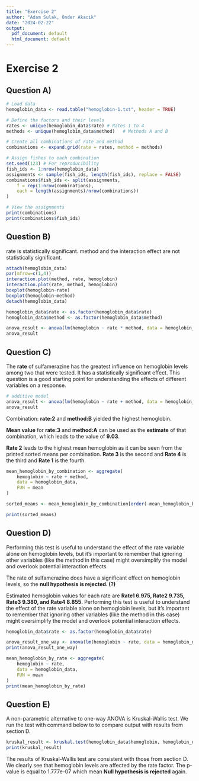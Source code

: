 ```yaml
---
title: "Exercise 2"
author: "Adam Sulak, Onder Akacik"
date: "2024-02-22"
output:
  pdf_document: default
  html_document: default
---
```

# Exercise 2

## Question A)
```r
# Load data
hemoglobin_data <- read.table("hemoglobin-1.txt", header = TRUE)

# Define the factors and their levels
rates <- unique(hemoglobin_data$rate) # Rates 1 to 4
methods <- unique(hemoglobin_data$method)   # Methods A and B

# Create all combinations of rate and method
combinations <- expand.grid(rate = rates, method = methods)

# Assign fishes to each combination
set.seed(123) # For reproducibility
fish_ids <- 1:nrow(hemoglobin_data)
assignments <- sample(fish_ids, length(fish_ids), replace = FALSE)
combinations$fish_ids <- split(assignments,
    f = rep(1:nrow(combinations),
    each = length(assignments)/nrow(combinations))
)

# View the assignments
print(combinations)
print(combinations$fish_ids)

```

## Question B)

rate is statistically significant. method and the interaction effect are not statistically significant.

```r

attach(hemoglobin_data)
par(mfrow=c(1,4))
interaction.plot(method, rate, hemoglobin)
interaction.plot(rate, method, hemoglobin)
boxplot(hemoglobin~rate)
boxplot(hemoglobin~method)
detach(hemoglobin_data)

hemoglobin_data$rate <- as.factor(hemoglobin_data$rate)
hemoglobin_data$method <- as.factor(hemoglobin_data$method)

anova_result <- anova(lm(hemoglobin ~ rate * method, data = hemoglobin_data))
anova_result


```

## Question C)

The **rate** of sulfamerazine has the greatest influence on hemoglobin levels among two that were tested. It has a statistically significant effect. This question is a good starting point for understanding the effects of different variables on a response.

```r
# additive model
anova_result <- anova(lm(hemoglobin ~ rate + method, data = hemoglobin_data))
anova_result

```

Combination: **rate:2** and **method:B** yielded the highest hemoglobin.

**Mean value** for **rate:3** and **method:A** can be used as the **estimate** of that combination, which leads to the value of **9.03**.

**Rate 2** leads to the highest mean hemoglobin as it can be seen from the printed sorted means per combination. **Rate 3** is the second and **Rate 4** is the third and **Rate 1** is the fourth.

```r
mean_hemoglobin_by_combination <- aggregate(
    hemoglobin ~ rate + method,
    data = hemoglobin_data,
    FUN = mean
)

sorted_means <- mean_hemoglobin_by_combination[order(-mean_hemoglobin_by_combination$hemoglobin), ]

print(sorted_means)

```

## Question D)

Performing this test is useful to understand the effect of the rate variable alone on hemoglobin levels, but it's important to remember that ignoring other variables (like the method in this case) might oversimplify the model and overlook potential interaction effects.

The rate of sulfamerazine does have a significant effect on hemoglobin levels, so the **null hypothesis is rejected. (?)**

Estimated hemoglobin values for each rate are **Rate1 6.975, Rate2 9.735, Rate3 9.380, and Rate4 8.855**. Performing this test is useful to understand the effect of the rate variable alone on hemoglobin levels, but it's important to remember that ignoring other variables (like the method in this case) might oversimplify the model and overlook potential interaction effects.

```r

hemoglobin_data$rate <- as.factor(hemoglobin_data$rate)

anova_result_one_way <- anova(lm(hemoglobin ~ rate, data = hemoglobin_data))
print(anova_result_one_way)

mean_hemoglobin_by_rate <- aggregate(
    hemoglobin ~ rate,
    data = hemoglobin_data,
    FUN = mean
)
print(mean_hemoglobin_by_rate)

```

## Question E)
A non-parametric alternative to one-way ANOVA is Kruskal-Wallis test. We run the test with command
below to to compare output with results from section D.
```r
kruskal_result <- kruskal.test(hemoglobin_data$hemoglobin, hemoglobin_data$rate)
print(kruskal_result)
```
The results of Kruskal-Wallis test are consistent with those from section D. We clearly see that hemoglobin levels are
affected by the rate factor. The p-value is equal to 1.777e-07 which mean **Null hypothesis is rejected** again.
